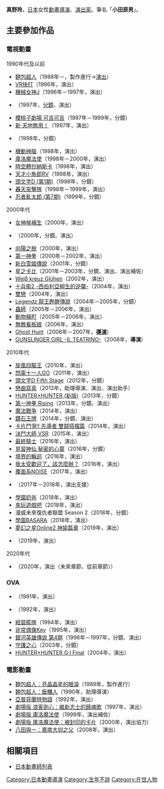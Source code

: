 {{multiple issues|
{{Notability Unreferenced|time=2016-08-22T04:50:12+00:00}}
{{Primarysources|time=2016-08-22T04:50:12+00:00}}
{{unreferenced|time=2016-08-22T04:52:40+00:00}}
}}
{{noteTA|G1=Anime}}
{{japanese|japanese=真野 玲|kana=まの あきら|romaji=Mano Akira}}
'''真野玲'''，[[日本|日本]]女性[[動畫|動畫]][[導演|導演]]、[[戲劇|演出家]]。筆名「'''小田原男'''」。

== 主要參加作品 ==
=== 電視動畫 ===
; 1990年代及以前
* [[麵包超人|麵包超人]]（1988年－，製作進行→[[戲劇|演出]]）
* [[VR戰士_(遊戲)|VR快打]]（1996年，演出）
* [[機械女神#機械女神J|機械女神J]]（1996年－1997年，演出）
* {{link-ja|哈利動物園 (第2期)|はりもぐハーリー}}（1997年，[[分鏡|分鏡]]、演出）
* [[可吉可吉|櫻桃子劇場 可吉可吉]]（1997年－1999年，分鏡）
* [[天地無用！#新天地無用|新·天地無用！]]（1997年，演出）
* {{link-ja|性感指令外傳 好厲害啊!! 勝先生|セクシーコマンドー外伝 すごいよ!!マサルさん}}（1998年，分鏡）
* [[機動神腦|機動神腦]]（1998年，演出）
* [[百變小櫻|庫洛魔法使]]（1998年－2000年，演出）
* [[時空轉抄納斯卡|時空轉抄納斯卡]]（1998年，演出）
* [[天才小魚郎|天才小魚郎RV]]（1998年，演出）
* [[頭文字D|頭文字D (第1期)]]（1998年，分鏡）
* [[轟天突擊隊|轟天突擊隊]]（1998年－1999年，演出）
* [[忍者亂太郎|忍者亂太郎 (第7期)]]（1999年，分鏡）

; 2000年代
* [[女神候補生|女神候補生]]（2000年，演出）
* {{link-ja|奇異的破曉|ストレンジドーン}}（2000年，分鏡、演出） 
* [[向陽之樹|向陽之樹]]（2000年，演出）
* [[第一神拳|第一神拳]]（2000年－2002年，演出）
* [[新白雪姬傳說|新白雪姬傳說]]（2001年，分鏡）
* [[星之卡比_(動畫)|星之卡比]]（2001年－2003年，分鏡、演出、演出補佐）
* [[白色十字架|Weiβ kreuz Glühen]]（2002年，演出）
* [[十兵衛|十兵衛2 -西伯利亞柳生的逆襲-]]（2004年，演出）
* [[雙戀|雙戀]]（2004年，演出）
* [[龍王傳說|Legendz 龍王甦醒傳說]]（2004年－2005年，分鏡）
* [[蟲師|蟲師]]（2005年－2006年，演出）
* [[動物橫町|動物橫町]]（2005年－2006年，演出）
* [[無敵看板娘|無敵看板娘]]（2006年，演出）
* [[惡靈系列|Ghost Hunt]]（2006年－2007年，'''[[導演|導演]]'''）
* [[神槍少女|GUNSLINGER GIRL -IL TEATRINO-]]（2008年，'''導演'''）

; 2010年代
* [[旋風四驅王|旋風四驅王]]（2010年，演出）　
* [[閃電十一人GO|閃電十一人GO]]（2011年，演出）
* [[頭文字D|頭文字D Fifth Stage]]（2012年，分鏡）
* [[戀曲寫真|戀曲寫真]]（2013年，助理導演、演出、演出助手）
* [[HUNTER×HUNTER|HUNTER×HUNTER (新版)]]（2013年，分鏡）
* [[第一神拳|第一神拳 Rising]]（2013年，分鏡、演出）
* [[魔法戰争|魔法戰争]]（2014年，演出）
* [[鑽石王牌|鑽石王牌]]（2014年，分鏡、演出）
* [[卡片戰鬥先導者|卡片鬥爭!! 先導者 雙鬪搭檔篇]]（2014年，演出）
* [[決鬥大師|決鬥大師 VSR]]（2015年，演出）
* [[最終騎士|最終騎士]]（2016年，演出）
* [[見習神仙_秘密的心靈|見習神仙 秘密的心靈]]（2016年，分鏡）
* [[境界的輪迴|境界的輪迴]]（2016年，演出）
* [[我太受歡迎了，該怎麼辦？|我太受歡迎了，該怎麼辦？]]（2016年，演出）
* [[覆面系NOISE|覆面系NOISE]]（2017年，演出）
* {{link-ja|漫威未來復仇者聯盟|マーベル フューチャー・アベンジャーズ}}（2017年－2018年，演出支援）
* [[學園奶爸|學園奶爸]]（2018年，演出）
* [[來玩遊戲吧|來玩遊戲吧]]（2018年，演出）
* 漫威未來復仇者聯盟 Season 2（2018年，分鏡）
* [[戰國BASARA系列#學園BASARA|學園BASARA]]（2018年，演出）
* [[夢幻之星在線2|夢幻之星Online2 神諭篇章]]（2019年，演出）
* {{link-ja|巴比倫 (小說)|バビロン (小説)|巴比倫}}（2019年，演出）

; 2020年代
* {{link-ja|Asatir 未來的傳說故事|アサティール 未来の昔ばなし}}（2020年，演出〈未來章節、從前章節〉）

=== OVA ===
* {{link-ja|一本包丁滿太郎|一本包丁満太郎}}（1991年，演出）
* {{link-ja|帥氣女朋友|ハンサムな彼女}}（1992年，演出）
* [[紺碧艦隊|紺碧艦隊]]（1994年，演出）
* [[非常偶像Key|非常偶像Key]]（1995年，演出）
* [[銀河英雄傳說#OVA第4期|銀河英雄傳說 第4期]]（1996年－1997年，分鏡、演出）
* [[銀河美少女_Hearts|守護之心]]（2003年，分鏡）
* [[HUNTER×HUNTER|HUNTER×HUNTER G·I Final]]（2004年，演出）

=== 電影動畫 ===
* [[麵包超人|麵包超人：亮晶晶星的眼淚]]（1989年，製作進行）
* [[麵包超人|麵包超人：飯糰人]]（1990年，助理導演）
* [[亞普菲蘭特|亞普菲蘭特物語]]（1992年，演出）
* [[浪客劍心|劇場版 浪客劍心：維新志士的鎮魂歌]]（1997年，演出）
* [[百變小櫻#庫洛魔法使劇場版：小櫻的香港之旅|劇場版 庫洛魔法使]]（1999年，演出補佐）
* [[百變小櫻#庫洛魔法使劇場版：被封印的卡片|劇場版 庫洛魔法使：被封印的卡片]]（2000年，演出協力）
* [[八田與一：嘉南大圳之父|八田與一：嘉南大圳之父]]（2008年，演出）

== 相關項目 ==
* [[日本動畫師列表|日本動畫師列表]]

{{DEFAULTSORT:Mano Akira}}
[[Category:日本動畫導演|Category:日本動畫導演]]
[[Category:生年不詳|Category:生年不詳]]
[[Category:在世人物|Category:在世人物]]